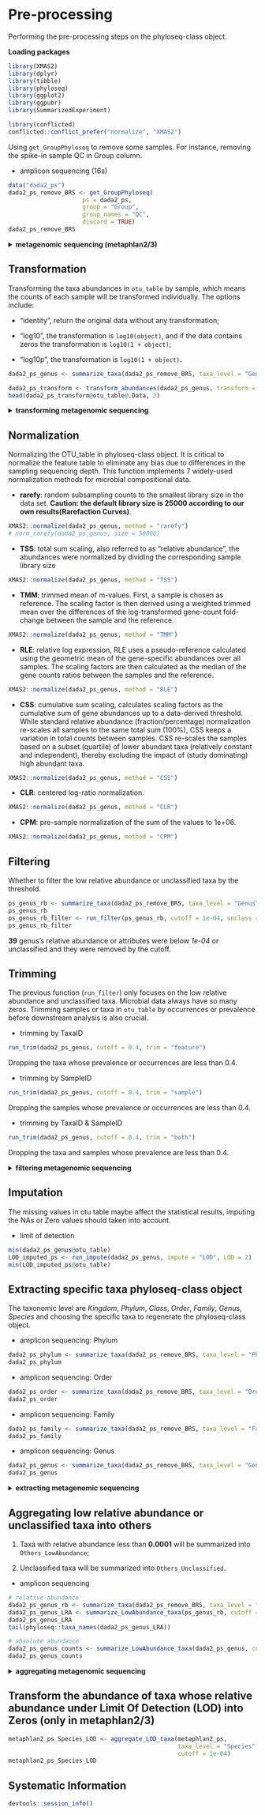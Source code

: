 # Pre-processing 

Performing the pre-processing steps on the phyloseq-class object. 

**Loading packages**

```r
library(XMAS2)
library(dplyr)
library(tibble)
library(phyloseq)
library(ggplot2)
library(ggpubr)
library(SummarizedExperiment)

library(conflicted)
conflicted::conflict_prefer("normalize", "XMAS2")
```


Using `get_GroupPhyloseq` to remove some samples. For instance, removing the spike-in sample QC in Group column.

* amplicon sequencing (16s)
```r
data("dada2_ps")
dada2_ps_remove_BRS <- get_GroupPhyloseq(
                     ps = dada2_ps,
                     group = "Group",
                     group_names = "QC",
                     discard = TRUE)
dada2_ps_remove_BRS
```

<details>
<summary>**metagenomic sequencing (metaphlan2/3)**</summary>
```r
data("metaphlan2_ps")
metaphlan2_ps_remove_BRS <- get_GroupPhyloseq(
                     ps = metaphlan2_ps,
                     group = "Group",
                     group_names = "QC",
                     discard = TRUE)
metaphlan2_ps_remove_BRS
```
</details>


## Transformation

Transforming the taxa abundances in `otu_table` by sample, which means the counts of each sample will be transformed individually. The options include:

* "identity", return the original data without any transformation;

* "log10", the transformation is `log10(object)`, and if the data contains zeros the transformation is `log10(1 + object)`;

* "log10p", the transformation is `log10(1 + object)`.

```r
dada2_ps_genus <- summarize_taxa(dada2_ps_remove_BRS, taxa_level = "Genus")

dada2_ps_transform <- transform_abundances(dada2_ps_genus, transform = "log10")
head(dada2_ps_transform@otu_table@.Data, 3)
```

<details>
<summary>**transforming metagenomic sequencing**</summary>
```r
metaphlan2_ps_species <- summarize_taxa(metaphlan2_ps_remove_BRS, taxa_level = "Species")

metaphlan2_ps_transform_mgs <- transform_abundances(metaphlan2_ps_species, transform = "log10")
head(metaphlan2_ps_transform_mgs@otu_table@.Data, 3)
```
</details>

## Normalization

Normalizing the OTU_table in phyloseq-class object. It is critical to normalize the feature table to eliminate any bias due to differences in the sampling sequencing depth. This function implements 7 widely-used normalization methods for microbial compositional data.

* **rarefy**: random subsampling counts to the smallest library size in the data set. **Caution: the default library size is 25000 according to our own results(Rarefaction Curves)**.
```r
XMAS2::normalize(dada2_ps_genus, method = "rarefy")
# norm_rarefy(dada2_ps_genus, size = 50000)
```


* **TSS**: total sum scaling, also referred to as "relative abundance", the abundances were normalized by dividing the corresponding sample library size
```r
XMAS2::normalize(dada2_ps_genus, method = "TSS")
```


* **TMM**: trimmed mean of m-values. First, a sample is chosen as reference. The scaling factor is then derived using a weighted trimmed mean over the differences of the log-transformed gene-count fold-change between the sample and the reference.
```r
XMAS2::normalize(dada2_ps_genus, method = "TMM")
```


* **RLE**: relative log expression, RLE uses a pseudo-reference calculated using the geometric mean of the gene-specific abundances over all samples. The scaling factors are then calculated as the median of the gene counts ratios between the samples and the reference.
```r
XMAS2::normalize(dada2_ps_genus, method = "RLE")
```

* **CSS**: cumulative sum scaling, calculates scaling factors as the cumulative sum of gene abundances up to a data-derived threshold. While standard relative abundance (fraction/percentage) normalization re-scales all samples to the same total sum (100%), CSS keeps a variation in total counts between samples. CSS re-scales the samples based on a subset (quartile) of lower abundant taxa (relatively constant and independent), thereby excluding the impact of (study dominating) high abundant taxa.
```r
XMAS2::normalize(dada2_ps_genus, method = "CSS")
```

* **CLR**: centered log-ratio normalization.
```r
XMAS2::normalize(dada2_ps_genus, method = "CLR")
```

* **CPM**: pre-sample normalization of the sum of the values to 1e+06.
```r
XMAS2::normalize(dada2_ps_genus, method = "CPM")
```


## Filtering

Whether to filter the low relative abundance or unclassified taxa by the threshold.
```r
ps_genus_rb <- summarize_taxa(dada2_ps_remove_BRS, taxa_level = "Genus", absolute = FALSE)
ps_genus_rb
ps_genus_rb_filter <- run_filter(ps_genus_rb, cutoff = 1e-04, unclass = TRUE)
ps_genus_rb_filter
```

**39** genus's relative abundance or attributes were below *1e-04* or unclassified and they were removed by the cutoff.


## Trimming

The previous function (`run_filter`) only focuses on the low relative abundance and unclassified taxa. Microbial data always have so many zeros. Trimming samples or taxa in `otu_table` by occurrences or prevalence before downstream analysis is also crucial.

* trimming by TaxaID
```r
run_trim(dada2_ps_genus, cutoff = 0.4, trim = "feature")
```

Dropping the taxa whose prevalence or occurrences are less than 0.4. 


* trimming by SampleID
```r
run_trim(dada2_ps_genus, cutoff = 0.4, trim = "sample")
```

Dropping the samples whose prevalence  or occurrences are less than 0.4. 


* trimming by TaxaID & SampleID
```r
run_trim(dada2_ps_genus, cutoff = 0.4, trim = "both")
```

Dropping the taxa and samples whose prevalence are less than 0.4. 

<details>
<summary>**filtering metagenomic sequencing**</summary>
```r
metaphlan2_ps_trim_mgs <- run_trim(metaphlan2_ps_remove_BRS, cutoff = 0.4, trim = "feature")
metaphlan2_ps_trim_mgs
```
</details>


## Imputation

The missing values in otu table maybe affect the statistical results, imputing the NAs or Zero values should taken into account.

* limit of detection
```r
min(dada2_ps_genus@otu_table)
LOD_imputed_ps <- run_impute(dada2_ps_genus, impute = "LOD", LOD = 2)
min(LOD_imputed_ps@otu_table)
```

## Extracting specific taxa phyloseq-class object

The taxonomic level are *Kingdom*, *Phylum*, *Class*, *Order*, *Family*, *Genu*s, *Species* and choosing the specific taxa to regenerate the phyloseq-class object. 

* amplicon sequencing: Phylum
```r
dada2_ps_phylum <- summarize_taxa(dada2_ps_remove_BRS, taxa_level = "Phylum")
dada2_ps_phylum
```

* amplicon sequencing: Order
```r
dada2_ps_order <- summarize_taxa(dada2_ps_remove_BRS, taxa_level = "Order")
dada2_ps_order
```

* amplicon sequencing: Family
```r
dada2_ps_family <- summarize_taxa(dada2_ps_remove_BRS, taxa_level = "Family")
dada2_ps_family
```

* amplicon sequencing: Genus
```r
dada2_ps_genus <- summarize_taxa(dada2_ps_remove_BRS, taxa_level = "Genus")
dada2_ps_genus
```

<details>
<summary>**extracting metagenomic sequencing**</summary>
```r
metaphlan2_ps_genus <- summarize_taxa(metaphlan2_ps_remove_BRS, taxa_level = "Genus")
metaphlan2_ps_genus

metaphlan2_ps_species <- summarize_taxa(metaphlan2_ps_remove_BRS, taxa_level = "Species")
metaphlan2_ps_species
```
</details>


## Aggregating low relative abundance or unclassified taxa into others

1. Taxa with relative abundance less than **0.0001** will be summarized into `Others_LowAbundance`;

2. Unclassified taxa will be summarized into `Others_Unclassified`.

* amplicon sequencing
```r
# relative abundance
dada2_ps_genus_rb <- summarize_taxa(dada2_ps_remove_BRS, taxa_level = "Genus", absolute = FALSE)
dada2_ps_genus_LRA <- summarize_LowAbundance_taxa(ps_genus_rb, cutoff = 1e-04, unclass = TRUE)
dada2_ps_genus_LRA 
tail(phyloseq::taxa_names(dada2_ps_genus_LRA))

# absolute abundance
dada2_ps_genus_counts <- summarize_LowAbundance_taxa(dada2_ps_genus, cutoff = 10)
dada2_ps_genus_counts
```

<details>
<summary>**aggregating metagenomic sequencing**</summary>
```r
metaphlan2_ps_genus_LRA <- summarize_LowAbundance_taxa(metaphlan2_ps_genus, cutoff = 1e-04, unclass = TRUE)
metaphlan2_ps_genus_LRA
tail(phyloseq::taxa_names(metaphlan2_ps_genus_LRA))
```
</details>

## Transform the abundance of taxa whose relative abundance under Limit Of Detection (LOD) into Zeros (only in metaphlan2/3)
```r
metaphlan2_ps_Species_LOD <- aggregate_LOD_taxa(metaphlan2_ps, 
                                                taxa_level = "Species", 
                                                cutoff = 1e-04)
metaphlan2_ps_Species_LOD
```


## Systematic Information
```r
devtools::session_info()
```
